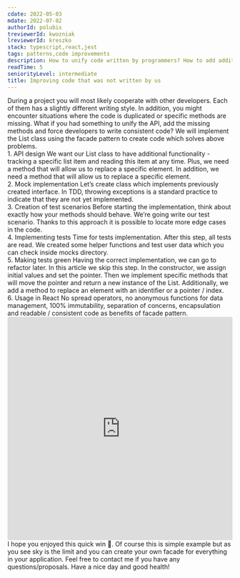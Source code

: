 ```yaml
---
cdate: 2022-05-03
mdate: 2022-07-02
authorId: polubis
treviewerId: kwozniak
lreviewerId: kreszko
stack: typescript,react,jest
tags: patterns,code improvements
description: How to unify code written by programmers? How to add additional methods? How to hide what is not needed and how to simply make your life easier with facade pattern.
readTime: 5
seniorityLevel: intermediate
title: Improving code that was not written by us
---
```


<Prelude>
  <M>
    During a project you will most likely cooperate with other developers. Each
    of them has a slightly different writing style. In addition, you might
    encounter situations where the code is duplicated or specific methods are
    missing.
  </M>
  <M>
    What if you had something to unify the API, add the missing methods and
    force developers to write consistent code?
  </M>
  <Hint hasBg>
    We will implement the List class using the facade pattern to create code
    which solves above problems.
  </Hint>
</Prelude>

<Section>
  <XL>1. API design</XL>
  <M>
    We want our List class to have additional functionality - tracking a
    specific list item and reading this item at any time. Plus, we need a method
    that will allow us to replace a specific element.
  </M>
  <M>
    In addition, we need a method that will allow us to replace a specific
    element.
  </M>
  <Snippet
    linesCount={16}
    description="Several types for understanding implementation"
    src="https://raw.githubusercontent.com/polubis/Creating-list-abstraction-for-arrays/main/src/snippets/1_API_design.ts"
  />
</Section>

<Section>
  <XL>2. Mock implementation</XL>
  <M>
    Let’s create class which implements previously created interface. In TDD,
    throwing exceptions is a standard practice to indicate that they are not yet
    implemented.
  </M>
  <Snippet
    description="Fake implementation for TypeScript peace of mind :)"
    linesCount={23}
    src="https://raw.githubusercontent.com/polubis/Creating-list-abstraction-for-arrays/main/src/snippets/2_Mock_implementation.ts"
  />
</Section>

<Section>
  <XL>3. Creation of test scenarios</XL>
  <M>
    Before starting the implementation, think about exactly how your methods
    should behave. We’re going write our test scenario. Thanks to this approach
    it is possible to locate more edge cases in the code.
  </M>
  <Snippet
    description="Almost like a screenwriter"
    linesCount={29}
    src="https://raw.githubusercontent.com/polubis/Creating-list-abstraction-for-arrays/main/src/snippets/3_Creation_of_test_scenarios.ts"
  />
</Section>

<Section>
  <XL>4. Implementing tests</XL>
  <M>
    Time for tests implementation. After this step, all tests are read. We
    created some helper functions and test user data which you can check inside
    mocks directory.
  </M>
  <Snippet
    description="Several tests written in jest"
    linesCount={58}
    src="https://raw.githubusercontent.com/polubis/Creating-list-abstraction-for-arrays/main/src/snippets/4_Implementing_tests.ts"
  />
</Section>

<Section>
  <XL>5. Making tests green</XL>
  <M>
    Having the correct implementation, we can go to refactor later. In this
    article we skip this step.
  </M>
  <M>
    In the constructor, we assign initial values ​​and set the pointer. Then we
    implement specific methods that will move the pointer and return a new
    instance of the List. Additionally, we add a method to replace an element
    with an identifier or a pointer / index.
  </M>
  <Snippet
    description="Green is a nice color"
    linesCount={45}
    src="https://raw.githubusercontent.com/polubis/Creating-list-abstraction-for-arrays/main/src/snippets/5_Making_tests_green.ts"
  />
</Section>

<Section>
  <XL>6. Usage in React</XL>
  <M>
    No spread operators, no anonymous functions for data management, 100%
    immutability, separation of concerns, encapsulation and readable /
    consistent code as benefits of facade pattern.
  </M>
  <Snippet
    description="Fancy usage in React"
    linesCount={36}
    src="https://raw.githubusercontent.com/polubis/Creating-list-abstraction-for-arrays/main/src/snippets/6_Usage_in_React.tsx"
  />
</Section>

<Example>
  <iframe
    src="https://codesandbox.io/embed/improving-code-that-was-not-written-by-us-lewmz0?fontsize=14&hidenavigation=1&theme=dark"
    style="width:100%; height:500px; border:0; border-radius: 4px; overflow:hidden;"
    title="Improving code that was not written by us"
    allow="accelerometer; ambient-light-sensor; camera; encrypted-media; geolocation; gyroscope; hid; microphone; midi; payment; usb; vr; xr-spatial-tracking"
    sandbox="allow-forms allow-modals allow-popups allow-presentation allow-same-origin allow-scripts"
  ></iframe>
</Example>

<Summary>
  <M>I hope you enjoyed this quick win 🙂.</M>
  <M>
    Of course this is simple example but as you see sky is the limit and you can
    create your own facade for everything in your application.
  </M>
  <M>
    Feel free to contact me if you have any questions/proposals. Have a nice day
    and good health!
  </M>
</Summary>
